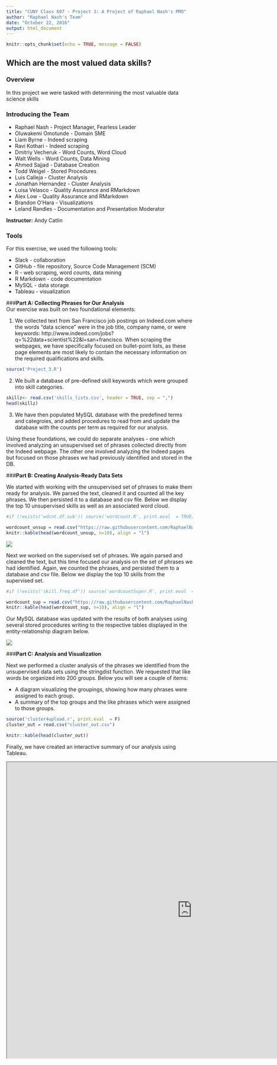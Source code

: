 ---
title: "CUNY Class 607 - Project 3: A Project of Raphael Nash's PMO" 
author: "Raphael Nash's Team"
date: "October 22, 2016"
output: html_document
---

```{r setup, include=FALSE}
knitr::opts_chunk$set(echo = TRUE, message = FALSE)
```
  
## **Which are the most valued data skills?**  

### **Overview**  
In this project we were tasked with determining the most valuable data science skills

### **Introducing the Team**

* Raphael Nash - Project Manager, Fearless Leader
* Oluwakemi Omotunde - Domain SME
* Liam Byrne - Indeed scraping
* Ravi Kothari - Indeed scraping
* Dmitriy Vecheruk - Word Counts, Word Cloud
* Walt Wells - Word Counts, Data Mining
* Ahmed Sajjad - Database Creation
* Todd Weigel - Stored Procedures
* Luis Calleja - Cluster Analysis
* Jonathan Hernandez -  Cluster Analysis
* Luisa Velasco - Quality Assurance and RMarkdown
* Alex Low - Quality Assurance and RMarkdown
* Brandon O'Hara - Visualizations
* Leland Randles - Documentation and Presentation Moderator

**Instructor:** Andy Catlin  

### **Tools**  

For this exercise, we used the following tools:  
  
* Slack - collaboration  
* GitHub - file repository, Source Code Management (SCM)  
* R - web scraping, word counts, data mining  
* R Markdown - code documentation  
* MySQL - data storage  
* Tableau - visualization  
  
###**Part A: Collecting Phrases for Our Analysis**  
Our exercise was built on two foundational elements:  

1. We collected text from San Francisco job postings on Indeed.com where the words "data science" were in the job title, company name, or were keywords: http://www.indeed.com/jobs?q=%22data+scientist%22&l=san+francisco. When scraping the webpages, we have specifically focused on bullet-point lists, as these page elements are most likely to contain the necessary information on the required qualifications and skills.  

```{r warning = FALSE, eval=F}
source('Project_3.R')
```

2. We built a database of pre-defined skill keywords which were grouped into skill categories.  

```{r warning = FALSE}
skillz<- read.csv('skills_lists.csv', header = TRUE, sep = ",")
head(skillz)
```

3. We have then populated MySQL database with the predefined terms and categroies, and added procedures to read from and update the database with the counts per term as required for our analysis.
  
Using these foundations, we could do separate analyses - one which involved analyzing an unsupervised set of phrases collected directly from the Indeed webpage.  The other one involved analyzing the Indeed pages but focused on those phrases we had previously identified and stored in the DB.  
  
###**Part B: Creating Analysis-Ready Data Sets**  

We started with working with the unsupervised set of phrases to make them ready for analysis.  We parsed the text, cleaned it and counted all the key phrases. We then persisted it to a database and csv file.  Below we display the top 10 unsupervised skills as well as an associated word cloud.
  

```{r warning = FALSE}
#if (!exists('wdcnt.df.sub')) source('wordcount.R', print.eval  = TRUE)

wordcount_unsup = read.csv("https://raw.githubusercontent.com/RaphaelNash/CUNY-DATA-607-2-Group-Project/master/wordcount.csv")
knitr::kable(head(wordcount_unsup, n=10), align = "l")

```
  
![ ](figures/wordcloud_unsupervised.png)
  
Next we worked on the supervised set of phrases.  We again parsed and cleaned the text, but this time focused our analysis on the set of phrases we had identified. Again, we counted the phrases, and persisted them to a database and csv file.  Below we display the top 10  skills from the supervised set.

```{r warning = FALSE}
#if (!exists('skill.freq.df')) source('wordcountSuper.R', print.eval  = TRUE)

wordcount_sup = read.csv("https://raw.githubusercontent.com/RaphaelNash/CUNY-DATA-607-2-Group-Project/master/wordcountSuper.csv")
knitr::kable(head(wordcount_sup, n=10), align = "l")
```
  
Our MySQL database was updated with the results of both analyses using several stored procedures writing to the respective tables displayed in the entity-relationship diagram below.
  
![ ](https://github.com/RaphaelNash/CUNY-DATA-607-2-Group-Project/blob/master/data_science_EER_diagram.png?raw=true)
  
###**Part C: Analysis and Visualization**  

Next we performed a cluster analysis of the phrases we identified from the unsupervised data sets using the stringdist function. We requested that like words be organized into 200 groups. Below you will see a couple of items:  
  
* A diagram visualizing the groupings, showing how many phrases were assigned to each group.  
* A summary of the top groups and the like phrases which were assigned to those groups.

```{r warning = FALSE}
source('cluster4upload.r', print.eval  = F)
cluster_out = read.csv("cluster_out.csv")

knitr::kable(head(cluster_out))
```
  
Finally, we have created an interactive summary of our analysis using Tableau.    
  
<iframe src="https://public.tableau.com/views/MostValuableDataScienceSkills/SkillCategoryTreeMap?:embed=y&amp:display_count=yes" width="1000" height="800"/></iframe>
